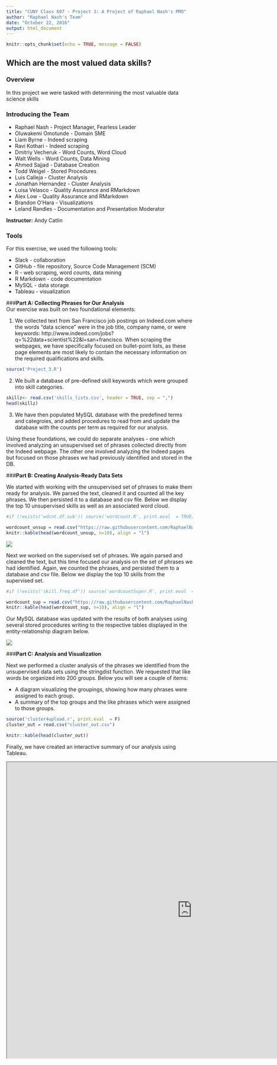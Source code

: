 ---
title: "CUNY Class 607 - Project 3: A Project of Raphael Nash's PMO" 
author: "Raphael Nash's Team"
date: "October 22, 2016"
output: html_document
---

```{r setup, include=FALSE}
knitr::opts_chunk$set(echo = TRUE, message = FALSE)
```
  
## **Which are the most valued data skills?**  

### **Overview**  
In this project we were tasked with determining the most valuable data science skills

### **Introducing the Team**

* Raphael Nash - Project Manager, Fearless Leader
* Oluwakemi Omotunde - Domain SME
* Liam Byrne - Indeed scraping
* Ravi Kothari - Indeed scraping
* Dmitriy Vecheruk - Word Counts, Word Cloud
* Walt Wells - Word Counts, Data Mining
* Ahmed Sajjad - Database Creation
* Todd Weigel - Stored Procedures
* Luis Calleja - Cluster Analysis
* Jonathan Hernandez -  Cluster Analysis
* Luisa Velasco - Quality Assurance and RMarkdown
* Alex Low - Quality Assurance and RMarkdown
* Brandon O'Hara - Visualizations
* Leland Randles - Documentation and Presentation Moderator

**Instructor:** Andy Catlin  

### **Tools**  

For this exercise, we used the following tools:  
  
* Slack - collaboration  
* GitHub - file repository, Source Code Management (SCM)  
* R - web scraping, word counts, data mining  
* R Markdown - code documentation  
* MySQL - data storage  
* Tableau - visualization  
  
###**Part A: Collecting Phrases for Our Analysis**  
Our exercise was built on two foundational elements:  

1. We collected text from San Francisco job postings on Indeed.com where the words "data science" were in the job title, company name, or were keywords: http://www.indeed.com/jobs?q=%22data+scientist%22&l=san+francisco. When scraping the webpages, we have specifically focused on bullet-point lists, as these page elements are most likely to contain the necessary information on the required qualifications and skills.  

```{r warning = FALSE, eval=F}
source('Project_3.R')
```

2. We built a database of pre-defined skill keywords which were grouped into skill categories.  

```{r warning = FALSE}
skillz<- read.csv('skills_lists.csv', header = TRUE, sep = ",")
head(skillz)
```

3. We have then populated MySQL database with the predefined terms and categroies, and added procedures to read from and update the database with the counts per term as required for our analysis.
  
Using these foundations, we could do separate analyses - one which involved analyzing an unsupervised set of phrases collected directly from the Indeed webpage.  The other one involved analyzing the Indeed pages but focused on those phrases we had previously identified and stored in the DB.  
  
###**Part B: Creating Analysis-Ready Data Sets**  

We started with working with the unsupervised set of phrases to make them ready for analysis.  We parsed the text, cleaned it and counted all the key phrases. We then persisted it to a database and csv file.  Below we display the top 10 unsupervised skills as well as an associated word cloud.
  

```{r warning = FALSE}
#if (!exists('wdcnt.df.sub')) source('wordcount.R', print.eval  = TRUE)

wordcount_unsup = read.csv("https://raw.githubusercontent.com/RaphaelNash/CUNY-DATA-607-2-Group-Project/master/wordcount.csv")
knitr::kable(head(wordcount_unsup, n=10), align = "l")

```
  
![ ](figures/wordcloud_unsupervised.png)
  
Next we worked on the supervised set of phrases.  We again parsed and cleaned the text, but this time focused our analysis on the set of phrases we had identified. Again, we counted the phrases, and persisted them to a database and csv file.  Below we display the top 10  skills from the supervised set.

```{r warning = FALSE}
#if (!exists('skill.freq.df')) source('wordcountSuper.R', print.eval  = TRUE)

wordcount_sup = read.csv("https://raw.githubusercontent.com/RaphaelNash/CUNY-DATA-607-2-Group-Project/master/wordcountSuper.csv")
knitr::kable(head(wordcount_sup, n=10), align = "l")
```
  
Our MySQL database was updated with the results of both analyses using several stored procedures writing to the respective tables displayed in the entity-relationship diagram below.
  
![ ](https://github.com/RaphaelNash/CUNY-DATA-607-2-Group-Project/blob/master/data_science_EER_diagram.png?raw=true)
  
###**Part C: Analysis and Visualization**  

Next we performed a cluster analysis of the phrases we identified from the unsupervised data sets using the stringdist function. We requested that like words be organized into 200 groups. Below you will see a couple of items:  
  
* A diagram visualizing the groupings, showing how many phrases were assigned to each group.  
* A summary of the top groups and the like phrases which were assigned to those groups.

```{r warning = FALSE}
source('cluster4upload.r', print.eval  = F)
cluster_out = read.csv("cluster_out.csv")

knitr::kable(head(cluster_out))
```
  
Finally, we have created an interactive summary of our analysis using Tableau.    
  
<iframe src="https://public.tableau.com/views/MostValuableDataScienceSkills/SkillCategoryTreeMap?:embed=y&amp:display_count=yes" width="1000" height="800"/></iframe>
